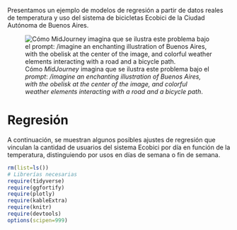 Presentamos un ejemplo de modelos de regresión a partir de datos reales de temperatura y uso del sistema de bicicletas Ecobici de la Ciudad Autónoma de Buenos Aires.

![Cómo *MidJourney* imagina que se ilustra este problema bajo el *prompt*: */imagine an enchanting illustration of Buenos Aires, with the obelisk at the center of the image, and colorful weather elements interacting with a road and a bicycle path*.](./fuente/01_regresion/apertura.png){fig-align="center"}

# Regresión

A continuación, se muestran algunos posibles ajustes de regresión que vinculan la cantidad de usuarios del sistema Ecobici por día en función de la temperatura, distinguiendo por usos en días de semana o fin de semana.

```r
rm(list=ls())
# Librerías necesarias
require(tidyverse)
require(ggfortify)
require(plotly)
require(kableExtra)
require(knitr)
require(devtools)
options(scipen=999)
```
